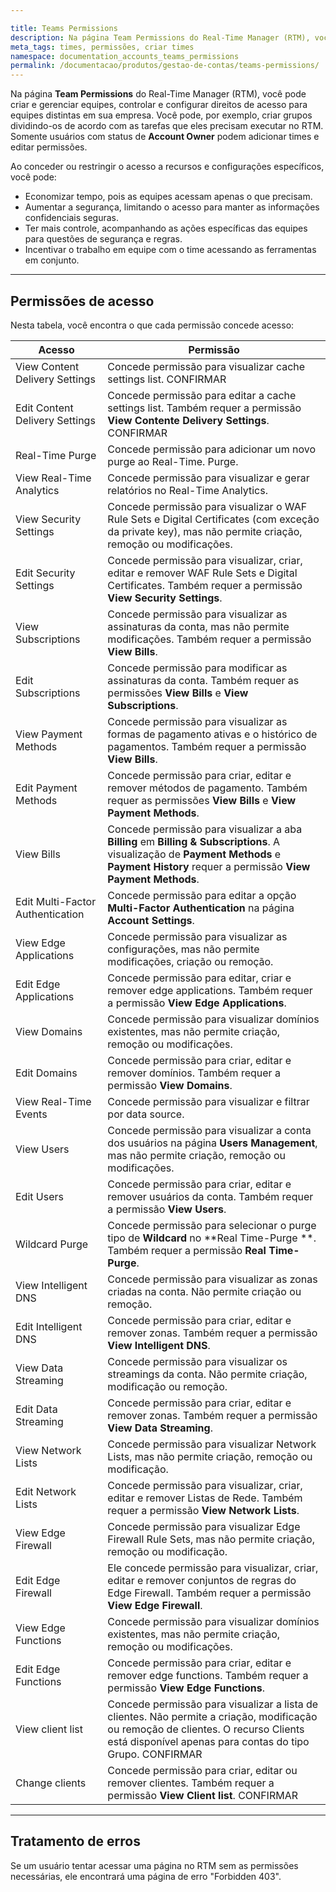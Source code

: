 ```yaml
---

title: Teams Permissions
description: Na página Team Permissions do Real-Time Manager (RTM), você pode criar e gerenciar equipes, controlar e configurar direitos de acesso para equipes distintas em sua empresa.
meta_tags: times, permissões, criar times
namespace: documentation_accounts_teams_permissions
permalink: /documentacao/produtos/gestao-de-contas/teams-permissions/
---
```


Na página **Team Permissions** do Real-Time Manager (RTM), você pode criar e gerenciar equipes, controlar e configurar direitos de acesso para equipes distintas em sua empresa. Você pode, por exemplo, criar grupos dividindo-os de acordo com as tarefas que eles precisam executar no RTM. Somente usuários com status de **Account Owner** podem adicionar times e editar permissões.

Ao conceder ou restringir o acesso a recursos e configurações específicos, você pode:

- Economizar tempo, pois as equipes acessam apenas o que precisam.
- Aumentar a segurança, limitando o acesso para manter as informações confidenciais seguras.
- Ter mais controle, acompanhando as ações específicas das equipes para questões de segurança e regras.
- Incentivar o trabalho em equipe com o time acessando as ferramentas em conjunto.
---

## Permissões de acesso

Nesta tabela, você encontra o que cada permissão concede acesso:

| Acesso | Permissão |
| ---------------------------------- | --------------------------------------------------------------------------------------------------------------------------------------------------------------------- |
| View Content Delivery Settings | Concede permissão para visualizar cache settings list. CONFIRMAR |
| Edit Content Delivery Settings | Concede permissão para editar a cache settings list. Também requer a permissão **View Contente Delivery Settings**. CONFIRMAR |
| Real-Time Purge | Concede permissão para adicionar um novo purge ao Real-Time. Purge. |
| View Real-Time Analytics | Concede permissão para visualizar e gerar relatórios no Real-Time Analytics. |
| View Security Settings | Concede permissão para visualizar o WAF Rule Sets e Digital Certificates (com exceção da private key), mas não permite criação, remoção ou modificações. |
| Edit Security Settings | Concede permissão para visualizar, criar, editar e remover WAF Rule Sets e Digital Certificates. Também requer a permissão **View Security Settings**. |
| View Subscriptions | Concede permissão para visualizar as assinaturas da conta, mas não permite modificações. Também requer a permissão **View Bills**. |
| Edit Subscriptions | Concede permissão para modificar as assinaturas da conta. Também requer as permissões **View Bills** e **View Subscriptions**. |
| View Payment Methods | Concede permissão para visualizar as formas de pagamento ativas e o histórico de pagamentos. Também requer a permissão **View Bills**. |
| Edit Payment Methods | Concede permissão para criar, editar e remover métodos de pagamento. Também requer as permissões **View Bills** e **View Payment Methods**. |
| View Bills | Concede permissão para visualizar a aba **Billing** em **Billing & Subscriptions**. A visualização de **Payment Methods** e **Payment History** requer a permissão **View Payment Methods**. |
| Edit Multi-Factor Authentication | Concede permissão para editar a opção **Multi-Factor Authentication** na página **Account Settings**. |
| View Edge Applications | Concede permissão para visualizar as configurações, mas não permite modificações, criação ou remoção. |
| Edit Edge Applications | Concede permissão para editar, criar e remover edge applications. Também requer a permissão **View Edge Applications**. |
| View Domains | Concede permissão para visualizar domínios existentes, mas não permite criação, remoção ou modificações. |
| Edit Domains | Concede permissão para criar, editar e remover domínios. Também requer a permissão **View Domains**. |
| View Real-Time Events | Concede permissão para visualizar e filtrar por data source. |
| View Users | Concede permissão para visualizar a conta dos usuários na página **Users Management**, mas não permite criação, remoção ou modificações. |
| Edit Users | Concede permissão para criar, editar e remover usuários da conta. Também requer a permissão **View Users**. |
| Wildcard Purge | Concede permissão para selecionar o purge tipo de **Wildcard** no **Real Time-Purge **. Também requer a permissão **Real Time-Purge**. |
| View Intelligent DNS | Concede permissão para visualizar as zonas criadas na conta. Não permite criação ou remoção. |
| Edit Intelligent DNS | Concede permissão para criar, editar e remover zonas. Também requer a permissão **View Intelligent DNS**. |
| View Data Streaming | Concede permissão para visualizar os streamings da conta. Não permite criação, modificação ou remoção. |
| Edit Data Streaming | Concede permissão para criar, editar e remover zonas. Também requer a permissão **View Data Streaming**. |
| View Network Lists | Concede permissão para visualizar Network Lists, mas não permite criação, remoção ou modificação. |
| Edit Network Lists | Concede permissão para visualizar, criar, editar e remover Listas de Rede. Também requer a permissão **View Network Lists**. |
| View Edge Firewall | Concede permissão para visualizar Edge Firewall Rule Sets, mas não permite criação, remoção ou modificação. |
| Edit Edge Firewall | Ele concede permissão para visualizar, criar, editar e remover conjuntos de regras do Edge Firewall. Também requer a permissão **View Edge Firewall**. |
| View Edge Functions | Concede permissão para visualizar domínios existentes, mas não permite criação, remoção ou modificações. |
| Edit Edge Functions | Concede permissão para criar, editar e remover edge functions. Também requer a permissão **View Edge Functions**. |
| View client list | Concede permissão para visualizar a lista de clientes. Não permite a criação, modificação ou remoção de clientes. O recurso Clients está disponível apenas para contas do tipo Grupo. CONFIRMAR |
| Change clients | Concede permissão para criar, editar ou remover clientes. Também requer a permissão **View Client list**. CONFIRMAR |

---

## Tratamento de erros

Se um usuário tentar acessar uma página no RTM sem as permissões necessárias, ele encontrará uma página de erro "Forbidden 403".